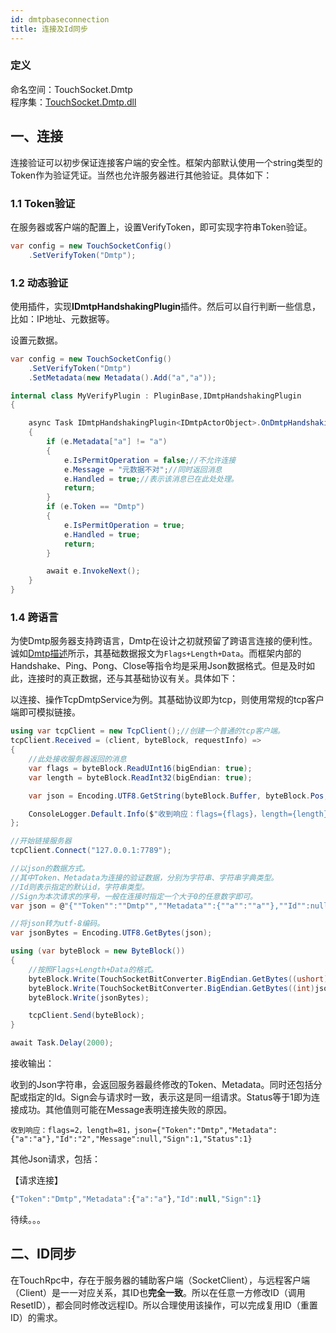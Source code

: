 ```yaml
---
id: dmtpbaseconnection
title: 连接及Id同步
---
```


### 定义

命名空间：TouchSocket.Dmtp <br/>
程序集：[TouchSocket.Dmtp.dll](https://www.nuget.org/packages/TouchSocket.Dmtp)

## 一、连接

连接验证可以初步保证连接客户端的安全性。框架内部默认使用一个string类型的Token作为验证凭证。当然也允许服务器进行其他验证。具体如下：

### 1.1 Token验证
在服务器或客户端的配置上，设置VerifyToken，即可实现字符串Token验证。

```csharp
var config = new TouchSocketConfig()
    .SetVerifyToken("Dmtp");
```

### 1.2 动态验证

使用插件，实现**IDmtpHandshakingPlugin**插件。然后可以自行判断一些信息，比如：IP地址、元数据等。

设置元数据。

```csharp
var config = new TouchSocketConfig()
    .SetVerifyToken("Dmtp")
    .SetMetadata(new Metadata().Add("a","a"));
```

```csharp
internal class MyVerifyPlugin : PluginBase,IDmtpHandshakingPlugin
{

    async Task IDmtpHandshakingPlugin<IDmtpActorObject>.OnDmtpHandshaking(IDmtpActorObject client, DmtpVerifyEventArgs e)
    {
        if (e.Metadata["a"] != "a")
        {
            e.IsPermitOperation = false;//不允许连接
            e.Message = "元数据不对";//同时返回消息
            e.Handled = true;//表示该消息已在此处处理。
            return;
        }
        if (e.Token == "Dmtp")
        {
            e.IsPermitOperation = true;
            e.Handled = true;
            return;
        }

        await e.InvokeNext();
    }
}
```

### 1.4 跨语言

为使Dmtp服务器支持跨语言，Dmtp在设计之初就预留了跨语言连接的便利性。诚如[Dmtp描述](../docs/dmtpdescription.mdx)所示，其基础数据报文为`Flags+Length+Data`。而框架内部的Handshake、Ping、Pong、Close等指令均是采用Json数据格式。但是及时如此，连接时的真正数据，还与其基础协议有关。具体如下：

以连接、操作TcpDmtpService为例。其基础协议即为tcp，则使用常规的tcp客户端即可模拟链接。

```csharp
using var tcpClient = new TcpClient();//创建一个普通的tcp客户端。
tcpClient.Received = (client, byteBlock, requestInfo) =>
{
    //此处接收服务器返回的消息
    var flags = byteBlock.ReadUInt16(bigEndian: true);
    var length = byteBlock.ReadInt32(bigEndian: true);

    var json = Encoding.UTF8.GetString(byteBlock.Buffer, byteBlock.Pos, byteBlock.CanReadLen);

    ConsoleLogger.Default.Info($"收到响应：flags={flags}，length={length}，json={json}");
};

//开始链接服务器
tcpClient.Connect("127.0.0.1:7789");

//以json的数据方式。
//其中Token、Metadata为连接的验证数据，分别为字符串、字符串字典类型。
//Id则表示指定的默认id，字符串类型。
//Sign为本次请求的序号，一般在连接时指定一个大于0的任意数字即可。
var json = @"{""Token"":""Dmtp"",""Metadata"":{""a"":""a""},""Id"":null,""Sign"":1}";

//将json转为utf-8编码。
var jsonBytes = Encoding.UTF8.GetBytes(json);

using (var byteBlock = new ByteBlock())
{
    //按照Flags+Length+Data的格式。
    byteBlock.Write(TouchSocketBitConverter.BigEndian.GetBytes((ushort)1));
    byteBlock.Write(TouchSocketBitConverter.BigEndian.GetBytes((int)jsonBytes.Length));
    byteBlock.Write(jsonBytes);

    tcpClient.Send(byteBlock);
}

await Task.Delay(2000);
```

接收输出：

收到的Json字符串，会返回服务器最终修改的Token、Metadata。同时还包括分配或指定的Id。Sign会与请求时一致，表示这是同一组请求。Status等于1即为连接成功。其他值则可能在Message表明连接失败的原因。

```
收到响应：flags=2，length=81，json={"Token":"Dmtp","Metadata":{"a":"a"},"Id":"2","Message":null,"Sign":1,"Status":1}
```

其他Json请求，包括：

【请求连接】

```javascript
{"Token":"Dmtp","Metadata":{"a":"a"},"Id":null,"Sign":1}
```

待续。。。

## 二、ID同步

在TouchRpc中，存在于服务器的辅助客户端（SocketClient），与远程客户端（Client）是一一对应关系，其ID也**完全一致**。所以在任意一方修改ID（调用ResetID），都会同时修改远程ID。所以合理使用该操作，可以完成复用ID（重置ID）的需求。

